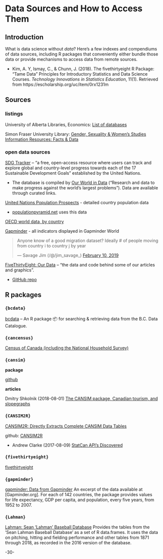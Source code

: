 # Data Sources and How to Access Them {#datasources}



## Introduction


What is data science without _data_?  Here's a few indexes and compendiums of data sources, including R packages that conveniently either bundle those data or provide mechanisms to access data from remote sources.

* Kim, A. Y, Ismay, C., & Chunn, J. (2018). The fivethirtyeight R Package: "Tame Data" Principles for Introductory Statistics and Data Science Courses. _Technology Innovations in Statistics Education_, 11(1). Retrieved from https://escholarship.org/uc/item/0rx1231m


## Sources

### listings

University of Alberta Libraries, Economics: [List of databases](http://guides.library.ualberta.ca/c.php?g=329741&p=2334221)

Simon Fraser University Library: [Gender, Sexuality & Women's Studies Information Resources: Facts & Data](http://www.lib.sfu.ca/help/research-assistance/subject/gsws/factsdata)

### open data sources

[SDG Tracker](https://sdg-tracker.org/) -- "a free, open-access resource where users can track and explore global and country-level progress towards each of the 17 Sustainable Development Goals" established by the United Nations.

* The database is compiled by [Our World in Data](https://ourworldindata.org/) ("Research and data to make progress against the world's largest problems"). Data are available through curated links.

[United Nations Population Prospects](https://esa.un.org/unpd/wpp/) - detailed country population data 

* [populationpyramid.net](https://www.populationpyramid.net/) uses this data

[OECD world data, by country](https://data.oecd.org/)

[Gapminder](https://www.gapminder.org/data/) - all indicators displayed in Gapminder World


<blockquote class="twitter-tweet" data-lang="en"><p lang="en" dir="ltr">Anyone know of a good migration dataset? Ideally # of people moving from country i to country j by year</p>&mdash; Savage Jim (/@/jim_savage_) <a href="https://twitter.com/jim_savage_/status/1094672164928802816?ref_src=twsrc%5Etfw">February 10, 2019</a></blockquote>
<script async src="https://platform.twitter.com/widgets.js" charset="utf-8"></script>


[FiveThirtyEight: Our Data](https://data.fivethirtyeight.com/) -- "the data and code behind some of our articles and graphics".

* [GitHub repo](https://github.com/fivethirtyeight/data)


## R packages


### `{bcdata}`

[bcdata](https://bcgov.github.io/bcdata/) -- An R package 📦 for searching & retrieving data from the B.C. Data Catalogue.


### `{cancensus}`

[Census of Canada (including the National Household Survey)](https://github.com/mountainMath/cancensus)



### `{cansim}`

**package**

[github](https://github.com/mountainMath/cansim)

**articles**

Dmitry Shkolnik (2018-08-01) [The CANSIM package, Canadian tourism, and slopegraphs](https://www.dshkol.com/2018/cansim-package-tourism-slopegraphs/)


### `{CANSIM2R}`

[CANSIM2R: Directly Extracts Complete CANSIM Data Tables](https://cran.r-project.org/package=CANSIM2R)

github: [CANSIM2R](https://github.com/MarcoLugo/CANSIM2R)

* Andrew Clarke (2017-08-09) [StatCan API's Discovered](https://www.mytinyshinys.com/2017/08/09/statcanapi/)


### `{fivethirtyeight}`

[fivethirtyeight](https://fivethirtyeight-r.netlify.com/articles/fivethirtyeight.html)


### `{gapminder}`

[gapminder: Data from Gapminder](https://cran.r-project.org/package=gapminder) An excerpt of the data available at [Gapminder.org]. For each of 142 countries, the package provides values for life expectancy, GDP per capita, and population, every five years, from 1952 to 2007. 


### `{Lahman}`

[Lahman: Sean 'Lahman' Baseball Database](https://cran.r-project.org/package=Lahman/)  Provides the tables from the 'Sean Lahman Baseball Database' as a set of R data.frames. It uses the data on pitching, hitting and fielding performance and other tables from 1871 through 2018, as recorded in the 2016 version of the database.




-30-
